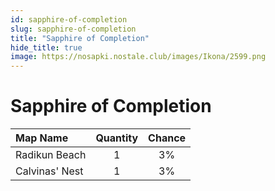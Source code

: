 ```yaml
---
id: sapphire-of-completion
slug: sapphire-of-completion
title: "Sapphire of Completion"
hide_title: true
image: https://nosapki.nostale.club/images/Ikona/2599.png
---
```



# <ItemIcon iconId="2599" height="32"/> Sapphire of Completion
|Map Name|Quantity|Chance|
|:--|:-:|:-:|
|Radikun Beach|1|3%|
|Calvinas' Nest|1|3%|

